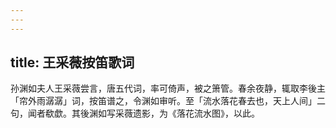 ```yaml
---
---
---
```

title: 王采薇按笛歌词
---



孙渊如夫人王采薇尝言，唐五代词，率可倚声，被之箫管。春余夜静，辄取李後主「帘外雨潺潺」词，按笛谱之，令渊如审听。至「流水落花春去也，天上人间」二句，闻者欷歔。其後渊如写采薇遗影，为《落花流水图》，以此。